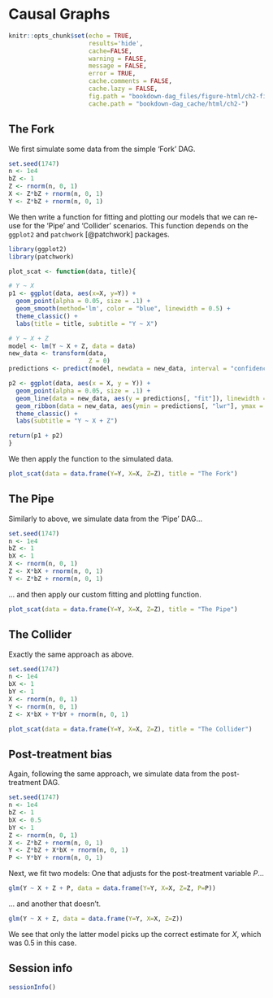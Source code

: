 # Causal Graphs {#chapter-2}

```{r, include=FALSE}
knitr::opts_chunk$set(echo = TRUE,
                      results='hide', 
                      cache=FALSE, 
                      warning = FALSE,
                      message = FALSE,
                      error = TRUE,
                      cache.comments = FALSE,
                      cache.lazy = FALSE,
                      fig.path = "bookdown-dag_files/figure-html/ch2-fig-",
                      cache.path = "bookdown-dag_cache/html/ch2-")

```

## The Fork

We first simulate some data from the simple 'Fork' DAG.

```{r}
set.seed(1747)
n <- 1e4
bZ <- 1
Z <- rnorm(n, 0, 1)
X <- Z*bZ + rnorm(n, 0, 1)
Y <- Z*bZ + rnorm(n, 0, 1)
```

We then write a function for fitting and plotting our models that we can re-use for the 'Pipe' and 'Collider' scenarios. This function depends on the `ggplot2` and `patchwork` [@patchwork] packages.

```{r}
library(ggplot2)
library(patchwork)

plot_scat <- function(data, title){

# Y ~ X
p1 <- ggplot(data, aes(x=X, y=Y)) + 
  geom_point(alpha = 0.05, size = .1) + 
  geom_smooth(method='lm', color = "blue", linewidth = 0.5) + 
  theme_classic() + 
  labs(title = title, subtitle = "Y ~ X")

# Y ~ X + Z
model <- lm(Y ~ X + Z, data = data)
new_data <- transform(data,
                      Z = 0)
predictions <- predict(model, newdata = new_data, interval = "confidence")

p2 <- ggplot(data, aes(x = X, y = Y)) +
  geom_point(alpha = 0.05, size = .1) + 
  geom_line(data = new_data, aes(y = predictions[, "fit"]), linewidth = 0.5, color = "blue") +
  geom_ribbon(data = new_data, aes(ymin = predictions[, "lwr"], ymax = predictions[, "upr"]), alpha = 0.2) +
  theme_classic() + 
  labs(subtitle = "Y ~ X + Z")

return(p1 + p2)
}
```

We then apply the function to the simulated data.

```{r, fig.width=5, fig.height=3}
plot_scat(data = data.frame(Y=Y, X=X, Z=Z), title = "The Fork")
```

## The Pipe

Similarly to above, we simulate data from the 'Pipe' DAG...

```{r}
set.seed(1747)
n <- 1e4
bZ <- 1
bX <- 1 
X <- rnorm(n, 0, 1)
Z <- X*bX + rnorm(n, 0, 1)
Y <- Z*bZ + rnorm(n, 0, 1)
```

... and then apply our custom fitting and plotting function.

```{r, fig.width=5, fig.height=3}
plot_scat(data = data.frame(Y=Y, X=X, Z=Z), title = "The Pipe")
```

## The Collider

Exactly the same approach as above.

```{r, fig.width=5, fig.height=3}
set.seed(1747)
n <- 1e4
bX <- 1
bY <- 1 
X <- rnorm(n, 0, 1)
Y <- rnorm(n, 0, 1)
Z <- X*bX + Y*bY + rnorm(n, 0, 1)

plot_scat(data = data.frame(Y=Y, X=X, Z=Z), title = "The Collider")
```

## Post-treatment bias

Again, following the same approach, we simulate data from the post-treatment DAG.

```{r}
set.seed(1747)
n <- 1e4
bZ <- 1
bX <- 0.5
bY <- 1
Z <- rnorm(n, 0, 1)
X <- Z*bZ + rnorm(n, 0, 1)
Y <- Z*bZ + X*bX + rnorm(n, 0, 1)
P <- Y*bY + rnorm(n, 0, 1)
```

Next, we fit two models: One that adjusts for the post-treatment variable *P*...

```{r, results='markup'}
glm(Y ~ X + Z + P, data = data.frame(Y=Y, X=X, Z=Z, P=P))
```

... and another that doesn't. 

```{r, results='markup'}
glm(Y ~ X + Z, data = data.frame(Y=Y, X=X, Z=Z))
```

We see that only the latter model picks up the correct estimate for *X*, which was 0.5 in this case.

## Session info

```{r, results='markup'}
sessionInfo()
```

